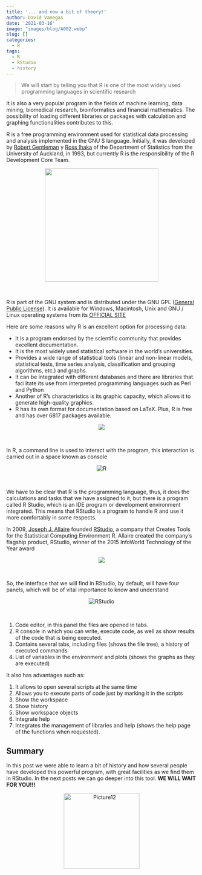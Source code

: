 ```yaml
---
title: '... and now a bit of theory!'
author: David Vanegas
date: '2021-03-16'
image: "images/blog/A002.webp"
slug: []
categories:
  - R
tags:
  - R
  - RStudio
  - history
---
```


>We will start by telling you that <res>R</res> is one of the most widely used programming languages in scientific research

It is also a very popular program in the fields of machine learning, data mining, biomedical research, bioinformatics and financial mathematics. The possibility of loading different libraries or packages with calculation and graphing functionalities contributes to this.


R is a free programming environment used for statistical data processing and analysis implemented in the GNU S language. Initially, it was developed by [Robert Gentleman](https://en.wikipedia.org/wiki/Robert_Gentleman_(statistician)) y [Ross Ihaka](https://en.wikipedia.org/wiki/Ross_Ihaka) of the Department of Statistics from the University of Auckland, in 1993, but currently R is the responsibility of the R Development Core Team.

<center>
![](https://i.ibb.co/k59kMjm/image.png){width="300"}
</center><br>

R is part of the GNU system and is distributed under the GNU GPL ([General Public License](https://es.wikipedia.org/wiki/GNU_General_Public_License)). It is available for Windows, Macintosh, Unix and GNU / Linux operating systems from its [OFFICIAL SITE](https://www.r-project.org/)

Here are some reasons why R is an excellent option for processing data:

- It is a program endorsed by the scientific community that provides excellent documentation.
- It is the most widely used statistical software in the world's universities.
- Provides a wide range of statistical tools (linear and non-linear models, statistical tests, time series analysis, classification and grouping algorithms, etc.) and graphs.
- It can be integrated with different databases and there are libraries that facilitate its use from interpreted programming languages such as Perl and Python
- Another of R's characteristics is its graphic capacity, which allows it to generate high-quality graphics.
- R has its own format for documentation based on LaTeX.
Plus, R is free and has over 6817 packages available.

<center>
![](https://i.ibb.co/0Jfwk2G/image-1.png)
</center><br>

In R, a command line is used to interact with the program, this interaction is carried out in a space known as <res> console </res>

<center>
<img src="https://i.ibb.co/yyVHKhh/R.png" alt="R" border="0" class="responsive">
</center><br>

We have to be clear that R is the programming language, thus, it does the calculations and tasks that we have assigned to it, but there is a program called <res>R Studio</res>, which is an IDE program or development environment integrated. This means that RStudio is a program to handle R and use it more comfortably in some respects.

In 2009, [Joseph J. Allaire](https://en.wikipedia.org/wiki/Joseph_J._Allaire) founded [RStudio](https://rstudio.com/products/rstudio/download/), a company that Creates Tools for the Statistical Computing Environment R. Allaire created the company's flagship product, RStudio, winner of the 2015 InfoWorld Technology of the Year award

<center>
![](https://i.ibb.co/xfvHVbN/chvmdsmomg96uoz8g3ad.jpg)
</center><br>

So, the interface that we will find in RStudio, by default, will have four panels, which will be of vital importance to know and understand

<center>
<img src="https://i.ibb.co/J5sRQ0h/RStudio.png" alt="RStudio" border="0" class="responsive">
</center><br> 

1. Code editor, in this panel the files are opened in tabs.
2. R console in which you can write, execute code, as well as show results of the code that is being executed.
3. Contains several tabs, including files (shows the file tree), a history of executed commands
4. List of variables in the environment and plots (shows the graphs as they are executed)


It also has advantages such as:

1. It allows to open several scripts at the same time
2. Allows you to execute parts of code just by marking it in the scripts
3. Show the workspace
4. Show history
5. Show workspace objects
6. Integrate help
7. Integrates the management of libraries and help (shows the help page of the functions when requested).

## **Summary**

In this post we were able to learn a bit of history and how several people have developed this powerful program, with great facilities as we find them in RStudio. In the next posts we can go deeper into this tool. **WE WILL WAIT FOR YOU!!!** 

<center>
<img src="https://i.ibb.co/Lpb8FRY/Picture12.png" alt="Picture12" border="0" width="200">
</center>
